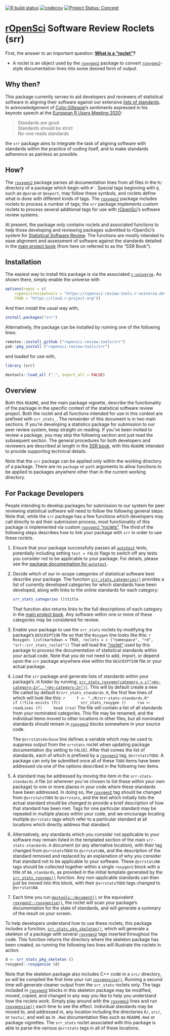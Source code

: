 <!-- badges: start -->
[![R build status](https://github.com/ropensci-review-tools/srr/workflows/R-CMD-check/badge.svg)](https://github.com/ropensci-review-tools/srr/actions)
[![codecov](https://codecov.io/gh/ropensci-review-tools/srr/branch/main/graph/badge.svg)](https://codecov.io/gh/ropensci-review-tools/srr)
[![Project Status:
Concept](https://www.repostatus.org/badges/latest/concept.svg)](https://www.repostatus.org/#concept)
<!-- badges: end -->


<!-- README.md is generated from README.Rmd. Please edit that file -->

# [rOpenSci](https://ropensci.org) **S**oftware **R**eview **R**oclets (srr)

First, the answer to an important question: **[What is a
"roclet"](https://github.com/r-lib/roxygen2/issues/1086)?**

- A roclet is an object used by the [`roxygen2`](https://roxygen2.r-lib.org)
  package to convert [`roxygen2`](https://roxygen2.r-lib.org)-style
  documentation lines into some desired form of output.

## Why then?

This package currently serves to aid developers and reviewers of statistical
software in aligning their software against our extensive [lists of
standards](https://ropenscilabs.github.io/statistical-software-review-book/standards.html). 
In acknowledgement of [Colin Gillespie](https://github.com/csgillespie)'s
sentiments expressed in his keynote speech at the [European R Users Meeting
2020](https://2020.erum.io/program/keynotes-invited-speakers/):

> Standards are good<br>
> Standards should be strict<br>
> No-one reads standards

the `srr` package aims to integrate the task of aligning software with
standards within the practice of coding itself, and to make standards adherence
as painless as possible. 

## How?

The [`roxygen2`](https://roxygen2.r-lib.org) package parses all documentation
lines from all files in the `R/` directory of a package which begin with `#'`.
Special tags beginning with `@`, such as `@param` or `@export`, may follow
these symbols, and roclets define what is done with different kinds of tags.
The [`roxygen2`](https://roxygen2.r-lib.org) package includes roclets to
process a number of tags; the `srr` package implements custom roclets to
process several additional tags for use with [rOpenSci](https://ropensci.org)'s
software review systems.

At present, the package only contains roclets and associated functions to help
those developing and reviewing packages submitted to rOpenSci's system for
[Statistical Software
Review](https://ropenscilabs.github.io/statistical-software-review-book/index.html).
The functions are mostly intended to ease alignment and assessment of software
against the standards detailed in the [main project
book](https://ropenscilabs.github.io/statistical-software-review-book/index.html)
(from here on referred to as the "SSR Book").

## Installation

The easiest way to install this package is via the associated
[`r-universe`](https://ropensci-review-tools.r-universe.dev/ui#builds). As
shown there, simply enable the universe with

```r
options(repos = c(
    ropenscireviewtools = "https://ropensci-review-tools.r-universe.dev",
    CRAN = "https://cloud.r-project.org"))
```

And then install the usual way with,

```r
install.packages("srr")
```

Alternatively, the package can be installed by running one of the following
lines:


```r
remotes::install_github ("ropensci-review-tools/srr")
pak::pkg_install ("ropensci-review-tools/srr")
```

and loaded for use with,
```r
library (srr)
```
```r
devtools::load_all (".", export_all = FALSE)
```

## Overview

Both this `README`, and the main package vignette, describe the functionality
of the package in the specific context of the statistical software review
project. Both the roclet and all functions intended for use in this context are
prefixed with `srr_stats_`. The remainder of this document is in two main
sections. If you're developing a statistics package for submission to our peer
review system, keep straight on reading. If you've been invited to review a
package, you may skip the following section and just read the subsequent
section. The general procedures for both developers and reviewers are described
at length in the [SSR
book](https://ropenscilabs.github.io/statistical-software-review-book/index.html),
with this `README` intended to provide supporting technical details.

Note that the `srr` package can be applied only within the working directory of
a package. There are no `package` or `path` arguments to allow functions to be
applied to packages anywhere other than in the current working directory.

## For Package Developers

People intending to develop packages for submission to our system for peer
reviewing statistical software will need to follow the following general steps.
Note that, while the `srr` package has a few functions which developers may
call directly to aid their submission process, most functionality of this
package is implemented via custom [`roxygen2`
"roclets"](https://roxygen2.r-lib.org). The third of the following steps
describes how to link your package with `srr` in order to use these roclets.

1. Ensure that your package successfully passes all
   [`autotest`](https://github.com/ropensci-review-tools/autotest) tests, potentially
   including setting `test = FALSE` flags to switch off any tests you consider
   not to be applicable to your package. For details, please see the [package
   documentation for `autotest`](https://docs.ropensci.org/autotest/).
2. Decide which of our in-scope categories of statistical software best
   describe your package. The function
   [`srr_stats_categories()`](https://docs.ropensci.org/srr/reference/srr_stats_categories.html)
   provides a list of currently developed categories for which standards
   have been developed, along with links to the online standards for each
   category:

    ```r
    srr_stats_categories ()$title
    ```
    That function also returns links to the full descriptions of each category
    in the [main project
    book](https://ropenscilabs.github.io/statistical-software-review-book/index.html).
    Any software within one or more of these categories may be considered for
    review. 
3. Enable your package to use the `srr_stats` roclets by modifying the
   package's `DESCRIPTION` file so that the `Roxygen` line looks like this:
    ```r
    Roxygen: list(markdown = TRUE, roclets = c ("namespace", "rd", "srr::srr_stats_roclet"))
    ```
    That will load the ["roclet"](https://roxygen2.r-lib.org) used by this
    package to process the documentation of statistical standards within your
    actual code. Note that you do not need to add, import, or depend upon the
    `srr` package anywhere else within the `DESCRIPTION` file or your actual
    package.
4. Load the `srr` package and generate lists of standards within your
   package's `/R` folder by running,
   [`srr_stats_roxygen(category = c("<my-category-1>", "<my-category-2>"))`](https://docs.ropensci.org/srr/reference/srr_stats_roxygen.html).
   This will by default create a new file called by default
   `R/srr_stats_standards.R`, the first few lines of which will look like this:
    ```r
    f <- "./R/srr-stats-standards.R"
    if (!file.exists (f))
        srr_stats_roxygen ()
    rso <- readLines (f)
    head (rso)
    ```
    The file will contain a list of all standards from your nominated
    categories. This file may be renamed, and the individual items moved to
    other locations in other files, but all nominated standards should remain
    in [`roxygen2`](https://roxygen2.r-lib.org) blocks somewhere in your source
    code.

    The `@srrstatsVerbose` line defines a variable which may be used to
    suppress output from the `srrstats` roclet when updating package
    documentation (by setting to `FALSE`). After that comes the list of
    standards, each of which is prefixed by
    a [`roxygen2`](https://roxygen2.r-lib.org) tag, `@srrstatsTODO`. A package
    can only be submitted once all of these `TODO` items have been addressed
    via one of the options described in the following two items.
5. A standard may be addressed by moving the item in the
   `srr-stats-standards.R` file (or wherever you've chosen to list these within
   your own package) to one or more places in your code where these standards
   have been addressed. In doing so, the
   [`roxygen2`](https://roxygen2.r-lib.org) tag should be changed from
   `@srrstatsTODO` to `@srrstats`, and the text which initially lists the
   actual standard should be changed to provide a brief description of how that
   standard has been met. Tags for one particular standard may be repeated in
   multiple places within your code, and we encourage locating multiple
   `@srrstats` tags which refer to a particular standard at all locations which
   directly address that standard.
6. Alternatively, any standards which you consider not applicable to your
   software may remain listed in the templated section of the main
   `srr-stats-standards.R` document (or any alternative location), with their
   tag changed from `@srrstatsTODO` to `@srrstatsNA`, and the description of
   the standard removed and replaced by an explanation of why you consider that
   standard not to be applicable to your software. These `@srrstatsNA` tags
   should be collected together within a single `roxygen2` block with a title
   of `NA_standards`, as provided in the initial template generated by the
   [`srr_stats_roxygen()`](https://docs.ropensci.org/srr/reference/srr_stats_roxygen.html)
   function. Any non-applicable standards can then just be moved into this
   block, with their `@srrstatsTODO` tags changed to `@srrstatsNA` 
7. Each time you run 
    [`devtools::document()`](https://devtools.r-lib.org/reference/document.html)
    or the equivalent
    [`roxygen2::roxygenise()`](https://roxygen2.r-lib.org/reference/roxygenize.html),
    the roclet will scan your package's documentation for the state of
    standards, and will generate a summary of the result on your screen.

To help developers understand how to use these roclets, this package includes a
function,
[`srr_stats_pkg_skeleton()`](https://docs.ropensci.org/srr/reference/srr_stats_pkg_skeleton.html),
which will generate a skeleton of a package with several
[`roxygen2`](https://roxygen2.r-lib.org) tags inserted throughout the code.
This function returns the directory where the skeleton package has been
created, so running the following two lines will illustrate the roclets in
action:

```r
d <- srr_stats_pkg_skeleton ()
roxygen2::roxygenise (d)
```

Note that the skeleton package also includes C++ code in a `src/` directory, so
will be compiled the first time your run
[`roxygensise()`](https://roxygen2.r-lib.org/reference/roxygenize.html).
Running a second time will generate cleaner output from the `srr_stats` roclets
only. The tags included in 
[`roxygen2`](https://roxygen2.r-lib.org/) blocks in this skeleton package may
be modified, moved, copied, and changed in any way you like to help you
understand how the roclets work. Simply play around with the 
[`roxygen2`](https://roxygen2.r-lib.org/) lines and run 
[`roxygensise()`](https://roxygen2.r-lib.org/reference/roxygenize.html) each
time to see the effect. Individual standards may be moved to, and addressed in,
any location including the directories `R/`, `src/`, or `tests/`, and well as
in `.Rmd` documentation files such as `README.Rmd` or package vignettes. The
`srr_stats` roclet associated with this package is able to parse the various
`@srrstats` tags in all of these locations.
